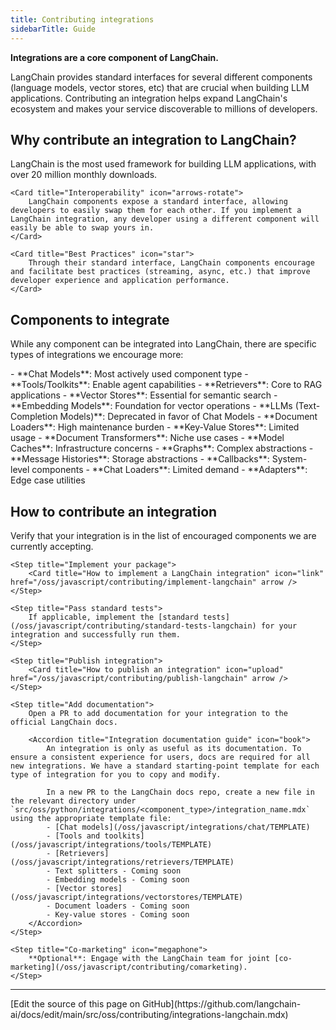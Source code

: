```yaml
---
title: Contributing integrations
sidebarTitle: Guide
---
```


**Integrations are a core component of LangChain.**

LangChain provides standard interfaces for several different components (language models, vector stores, etc) that are crucial when building LLM applications. Contributing an integration helps expand LangChain's ecosystem and makes your service discoverable to millions of developers.

## Why contribute an integration to LangChain?

<CardGroup cols={3}>
    <Card title="Discoverability" icon="magnifying-glass">
        LangChain is the most used framework for building LLM applications, with over 20 million monthly downloads.
    </Card>

    <Card title="Interoperability" icon="arrows-rotate">
        LangChain components expose a standard interface, allowing developers to easily swap them for each other. If you implement a LangChain integration, any developer using a different component will easily be able to swap yours in.
    </Card>

    <Card title="Best Practices" icon="star">
        Through their standard interface, LangChain components encourage and facilitate best practices (streaming, async, etc.) that improve developer experience and application performance.
    </Card>
</CardGroup>

## Components to integrate

While any component can be integrated into LangChain, there are specific types of integrations we encourage more:

<Tabs>
    <Tab title="Integrate these ✅">
        - **Chat Models**: Most actively used component type
        - **Tools/Toolkits**: Enable agent capabilities
        - **Retrievers**: Core to RAG applications
        - **Vector Stores**: Essential for semantic search
        - **Embedding Models**: Foundation for vector operations
    </Tab>
    <Tab title="Not these ❌">
        - **LLMs (Text-Completion Models)**: Deprecated in favor of Chat Models
        - **Document Loaders**: High maintenance burden
        - **Key-Value Stores**: Limited usage
        - **Document Transformers**: Niche use cases
        - **Model Caches**: Infrastructure concerns
        - **Graphs**: Complex abstractions
        - **Message Histories**: Storage abstractions
        - **Callbacks**: System-level components
        - **Chat Loaders**: Limited demand
        - **Adapters**: Edge case utilities
    </Tab>
</Tabs>

## How to contribute an integration

<Steps>
    <Step title="Confirm eligibility">
        Verify that your integration is in the list of encouraged components we are currently accepting.
    </Step>

    <Step title="Implement your package">
        <Card title="How to implement a LangChain integration" icon="link" href="/oss/javascript/contributing/implement-langchain" arrow />
    </Step>

    <Step title="Pass standard tests">
        If applicable, implement the [standard tests](/oss/javascript/contributing/standard-tests-langchain) for your integration and successfully run them.
    </Step>

    <Step title="Publish integration">
        <Card title="How to publish an integration" icon="upload" href="/oss/javascript/contributing/publish-langchain" arrow />
    </Step>

    <Step title="Add documentation">
        Open a PR to add documentation for your integration to the official LangChain docs.

        <Accordion title="Integration documentation guide" icon="book">
            An integration is only as useful as its documentation. To ensure a consistent experience for users, docs are required for all new integrations. We have a standard starting-point template for each type of integration for you to copy and modify.

            In a new PR to the LangChain docs repo, create a new file in the relevant directory under `src/oss/python/integrations/<component_type>/integration_name.mdx` using the appropriate template file:
            - [Chat models](/oss/javascript/integrations/chat/TEMPLATE)
            - [Tools and toolkits](/oss/javascript/integrations/tools/TEMPLATE)
            - [Retrievers](/oss/javascript/integrations/retrievers/TEMPLATE)
            - Text splitters - Coming soon
            - Embedding models - Coming soon
            - [Vector stores](/oss/javascript/integrations/vectorstores/TEMPLATE)
            - Document loaders - Coming soon
            - Key-value stores - Coming soon
        </Accordion>
    </Step>

    <Step title="Co-marketing" icon="megaphone">
        **Optional**: Engage with the LangChain team for joint [co-marketing](/oss/javascript/contributing/comarketing).
    </Step>
</Steps>

---

<Callout icon="pen-to-square" iconType="regular">
  [Edit the source of this page on GitHub](https://github.com/langchain-ai/docs/edit/main/src/oss/contributing/integrations-langchain.mdx)
</Callout>
